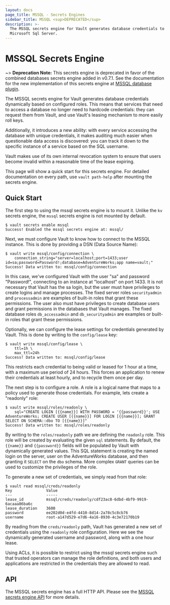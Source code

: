 ```yaml
---
layout: docs
page_title: MSSQL - Secrets Engines
sidebar_title: MSSQL <sup>DEPRECATED</sup>
description: >-
  The MSSQL secrets engine for Vault generates database credentials to access
  Microsoft Sql Server.
---
```


# MSSQL Secrets Engine

~> **Deprecation Note:** This secrets engine is deprecated in favor of the
combined databases secrets engine added in v0.7.1. See the documentation for
the new implementation of this secrets engine at
[MSSQL database plugin](/vault/docs/secrets/databases/mssql).

The MSSQL secrets engine for Vault generates database credentials
dynamically based on configured roles. This means that services that need
to access a database no longer need to hardcode credentials: they can request
them from Vault, and use Vault's leasing mechanism to more easily roll keys.

Additionally, it introduces a new ability: with every service accessing
the database with unique credentials, it makes auditing much easier when
questionable data access is discovered: you can track it down to the specific
instance of a service based on the SQL username.

Vault makes use of its own internal revocation system to ensure that users
become invalid within a reasonable time of the lease expiring.

This page will show a quick start for this secrets engine. For detailed documentation
on every path, use `vault path-help` after mounting the secrets engine.

## Quick Start

The first step to using the mssql secrets engine is to mount it. Unlike the `kv`
secrets engine, the `mssql` secrets engine is not mounted by default.

```
$ vault secrets enable mssql
Success! Enabled the mssql secrets engine at: mssql/
```

Next, we must configure Vault to know how to connect to the MSSQL
instance. This is done by providing a DSN (Data Source Name):

```
$ vault write mssql/config/connection \
    connection_string="server=localhost;port=1433;user id=sa;password=Password!;database=AdventureWorks;app name=vault;"
Success! Data written to: mssql/config/connection
```

In this case, we've configured Vault with the user "sa" and password "Password!",
connecting to an instance at "localhost" on port 1433. It is not necessary
that Vault has the sa login, but the user must have privileges to create
logins and manage processes. The fixed server roles `securityadmin` and
`processadmin` are examples of built-in roles that grant these permissions. The
user also must have privileges to create database users and grant permissions in
the databases that Vault manages. The fixed database roles `db_accessadmin` and
`db_securityadmin` are examples or built-in roles that grant these permissions.

Optionally, we can configure the lease settings for credentials generated
by Vault. This is done by writing to the `config/lease` key:

```
$ vault write mssql/config/lease \
    ttl=1h \
    max_ttl=24h
Success! Data written to: mssql/config/lease
```

This restricts each credential to being valid or leased for 1 hour
at a time, with a maximum use period of 24 hours. This forces an
application to renew their credentials at least hourly, and to recycle
them once per day.

The next step is to configure a role. A role is a logical name that maps
to a policy used to generate those credentials. For example, lets create
a "readonly" role:

```
$ vault write mssql/roles/readonly \
    sql="CREATE LOGIN [{{name}}] WITH PASSWORD = '{{password}}'; USE AdventureWorks; CREATE USER [{{name}}] FOR LOGIN [{{name}}]; GRANT SELECT ON SCHEMA::dbo TO [{{name}}]"
Success! Data written to: mssql/roles/readonly
```

By writing to the `roles/readonly` path we are defining the `readonly` role.
This role will be created by evaluating the given `sql` statements. By
default, the `{{name}}` and `{{password}}` fields will be populated by
Vault with dynamically generated values. This SQL statement is creating
the named login on the server, user on the AdventureWorks database, and
then granting it `SELECT` on the `dbo` schema. More complex `GRANT` queries
can be used to customize the privileges of the role.

To generate a new set of credentials, we simply read from that role:

```
$ vault read mssql/creds/readonly
Key               Value
---               -----
lease_id          mssql/creds/readonly/cdf23ac8-6dbd-4bf9-9919-6acaaa86ba6c
lease_duration    3600
password          ee202d0d-e4fd-4410-8d14-2a78c5c8cb76
username          root-a147d529-e7d6-4a16-8930-4c3e72170b19
```

By reading from the `creds/readonly` path, Vault has generated a new
set of credentials using the `readonly` role configuration. Here we
see the dynamically generated username and password, along with a one
hour lease.

Using ACLs, it is possible to restrict using the mssql secrets engine such
that trusted operators can manage the role definitions, and both
users and applications are restricted in the credentials they are
allowed to read.

## API

The MSSQL secrets engine has a full HTTP API. Please see the
[MSSQL secrets engine API](/api/secret/mssql) for more
details.
